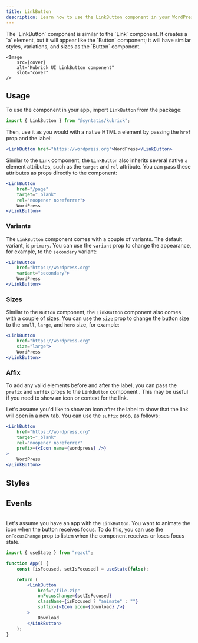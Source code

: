 ```yaml
---
title: LinkButton
description: Learn how to use the LinkButton component in your WordPress admin application.
---
```



<Lead storybook="/docs/components-linkbutton--docs" stackblitz="/edit/syntatis-kubrick-link-button?file=src/App.jsx">
	The `LinkButton` component is similar to the `Link` component. It creates a
	`a` element, but it will appear like the `Button` component; it will have
	similar styles, variations, and sizes as the `Button` component.

	<Image
		src={cover}
		alt="Kubrick UI LinkButton component"
		slot="cover"
	/>
</Lead>

## Usage

To use the component in your app, import `LinkButton` from the package:

```jsx
import { LinkButton } from "@syntatis/kubrick";
```

Then, use it as you would with a native HTML `a` element by passing the `href` prop and the label:

```jsx
<LinkButton href="https://wordpress.org">WordPress</LinkButton>
```

Similar to the `Link` component, the `LinkButton` also inherits several native `a` element attributes, such as the `target` and `rel` attribute. You can pass these attributes as props directly to the component:

```jsx {3-4}
<LinkButton
	href="/page"
	target="_blank"
	rel="noopener noreferrer">
	WordPress
</LinkButton>
```

### Variants

The `LinkButton` component comes with a couple of variants. The default variant, is `primary`. You can use the `variant` prop to change the appearance, for example, to the `secondary` variant:

```jsx {3}
<LinkButton
	href="https://wordpress.org"
	variant="secondary">
	WordPress
</LinkButton>
```

### Sizes

Similar to the `Button` component, the `LinkButton` component also comes with a couple of sizes. You can use the `size` prop to change the button size to the `small`, `large`, and `hero` size, for example:

```jsx {3}
<LinkButton
	href="https://wordpress.org"
	size="large">
	WordPress
</LinkButton>
```

### Affix

To add any valid elements before and after the label, you can pass the `prefix` and `suffix` props to the `LinkButton` component . This may be useful if you need to show an icon or context for the link.

Let's assume you'd like to show an icon after the label to show that the link will open in a new tab. You can use the `suffix` prop, as follows:

```jsx {5}
<LinkButton
	href="https://wordpress.org"
	target="_blank"
	rel="noopener noreferrer"
	prefix={<Icon name={wordpress} />}
>
	WordPress
</LinkButton>
```

## Styles

<Table
	component="LinkButton"
	items={[
		["root", "The root element of the link."],
		["prefix", "The element that wraps the prefix content."],
		["suffix", "The element that wraps the suffix content."],
		["infix", "The element that wraps the link label when the prefix or suffix is present."],
	]}
	/>

## Events

<Table
	variant="events"
	component="LinkButton"
	items={[
		["onHoverChange", "Triggered when the link is hovered."],
		["onFocusChange", "Triggered when the link receives or loses focus."],
	]}
	/>

Let's assume you have an app with the `LinkButton`. You want to animate the icon when the button receives focus. To do this, you can use the `onFocusChange` prop to listen when the component receives or loses focus state.

```jsx {9}
import { useState } from "react";

function App() {
	const [isFocused, setIsFocused] = useState(false);

	return (
		<LinkButton
			href="/file.zip"
			onFocusChange={setIsFocused}
			className={isFocused ? "animate" : ""}
			suffix={<Icon icon={download} />}
		>
			Download
		</LinkButton>
	);
}
```
